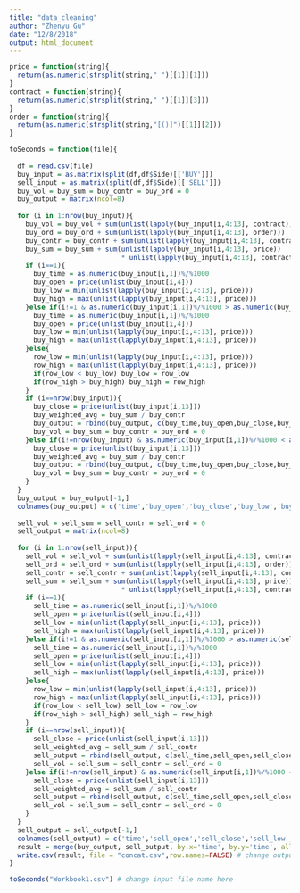 ```yaml
---
title: "data_cleaning"
author: "Zhenyu Gu"
date: "12/8/2018"
output: html_document
---
```


```r
price = function(string){
  return(as.numeric(strsplit(string," ")[[1]][1]))
}
contract = function(string){
  return(as.numeric(strsplit(string," ")[[1]][3]))
}
order = function(string){
  return(as.numeric(strsplit(string,"[()]")[[1]][2]))
}

toSeconds = function(file){
  
  df = read.csv(file)
  buy_input = as.matrix(split(df,df$Side)[['BUY']])
  sell_input = as.matrix(split(df,df$Side)[['SELL']])
  buy_vol = buy_sum = buy_contr = buy_ord = 0
  buy_output = matrix(ncol=8)
  
  for (i in 1:nrow(buy_input)){
    buy_vol = buy_vol + sum(unlist(lapply(buy_input[i,4:13], contract)))
    buy_ord = buy_ord + sum(unlist(lapply(buy_input[i,4:13], order)))
    buy_contr = buy_contr + sum(unlist(lapply(buy_input[i,4:13], contract)))
    buy_sum = buy_sum + sum(unlist(lapply(buy_input[i,4:13], price))
                            * unlist(lapply(buy_input[i,4:13], contract)))
    if (i==1){
      buy_time = as.numeric(buy_input[i,1])%/%1000
      buy_open = price(unlist(buy_input[i,4]))
      buy_low = min(unlist(lapply(buy_input[i,4:13], price)))
      buy_high = max(unlist(lapply(buy_input[i,4:13], price)))
    }else if(i!=1 & as.numeric(buy_input[i,1])%/%1000 > as.numeric(buy_input[i-1,1])%/%1000){
      buy_time = as.numeric(buy_input[i,1])%/%1000
      buy_open = price(unlist(buy_input[i,4]))
      buy_low = min(unlist(lapply(buy_input[i,4:13], price)))
      buy_high = max(unlist(lapply(buy_input[i,4:13], price)))
    }else{
      row_low = min(unlist(lapply(buy_input[i,4:13], price)))
      row_high = max(unlist(lapply(buy_input[i,4:13], price)))
      if(row_low < buy_low) buy_low = row_low
      if(row_high > buy_high) buy_high = row_high
    }
    if (i==nrow(buy_input)){
      buy_close = price(unlist(buy_input[i,13]))
      buy_weighted_avg = buy_sum / buy_contr
      buy_output = rbind(buy_output, c(buy_time,buy_open,buy_close,buy_low,buy_high,buy_vol,buy_ord,buy_weighted_avg))
      buy_vol = buy_sum = buy_contr = buy_ord = 0
    }else if(i!=nrow(buy_input) & as.numeric(buy_input[i,1])%/%1000 < as.numeric(buy_input[i+1,1])%/%1000){
      buy_close = price(unlist(buy_input[i,13]))
      buy_weighted_avg = buy_sum / buy_contr
      buy_output = rbind(buy_output, c(buy_time,buy_open,buy_close,buy_low,buy_high,buy_vol,buy_ord,buy_weighted_avg))
      buy_vol = buy_sum = buy_contr = buy_ord = 0
    }
  }
  buy_output = buy_output[-1,]
  colnames(buy_output) = c('time','buy_open','buy_close','buy_low','buy_high','buy_volume','buy_ord','buy_weighted_avg')
  
  sell_vol = sell_sum = sell_contr = sell_ord = 0
  sell_output = matrix(ncol=8)
  
  for (i in 1:nrow(sell_input)){
    sell_vol = sell_vol + sum(unlist(lapply(sell_input[i,4:13], contract)))
    sell_ord = sell_ord + sum(unlist(lapply(sell_input[i,4:13], order)))
    sell_contr = sell_contr + sum(unlist(lapply(sell_input[i,4:13], contract)))
    sell_sum = sell_sum + sum(unlist(lapply(sell_input[i,4:13], price))
                            * unlist(lapply(sell_input[i,4:13], contract)))
    if (i==1){
      sell_time = as.numeric(sell_input[i,1])%/%1000
      sell_open = price(unlist(sell_input[i,4]))
      sell_low = min(unlist(lapply(sell_input[i,4:13], price)))
      sell_high = max(unlist(lapply(sell_input[i,4:13], price)))
    }else if(i!=1 & as.numeric(sell_input[i,1])%/%1000 > as.numeric(sell_input[i-1,1])%/%1000){
      sell_time = as.numeric(sell_input[i,1])%/%1000
      sell_open = price(unlist(sell_input[i,4]))
      sell_low = min(unlist(lapply(sell_input[i,4:13], price)))
      sell_high = max(unlist(lapply(sell_input[i,4:13], price)))
    }else{
      row_low = min(unlist(lapply(sell_input[i,4:13], price)))
      row_high = max(unlist(lapply(sell_input[i,4:13], price)))
      if(row_low < sell_low) sell_low = row_low
      if(row_high > sell_high) sell_high = row_high
    }
    if (i==nrow(sell_input)){
      sell_close = price(unlist(sell_input[i,13]))
      sell_weighted_avg = sell_sum / sell_contr
      sell_output = rbind(sell_output, c(sell_time,sell_open,sell_close,sell_low,sell_high,sell_vol,sell_ord,sell_weighted_avg))
      sell_vol = sell_sum = sell_contr = sell_ord = 0
    }else if(i!=nrow(sell_input) & as.numeric(sell_input[i,1])%/%1000 < as.numeric(sell_input[i+1,1])%/%1000){
      sell_close = price(unlist(sell_input[i,13]))
      sell_weighted_avg = sell_sum / sell_contr
      sell_output = rbind(sell_output, c(sell_time,sell_open,sell_close,sell_low,sell_high,sell_vol,sell_ord,sell_weighted_avg))
      sell_vol = sell_sum = sell_contr = sell_ord = 0
    }
  }
  sell_output = sell_output[-1,]
  colnames(sell_output) = c('time','sell_open','sell_close','sell_low','sell_high','sell_volume','sell_ord','sell_weighted_avg')
  result = merge(buy_output, sell_output, by.x='time', by.y='time', all.x=TRUE, all.y=TRUE)
  write.csv(result, file = "concat.csv",row.names=FALSE) # change output file name here
}
```

```r
toSeconds("Workbook1.csv") # change input file name here
```


